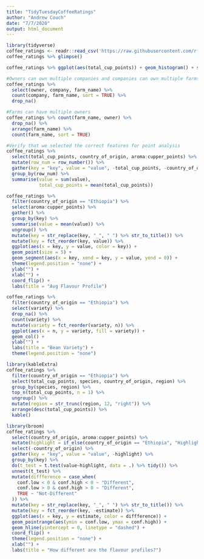 ```yaml
---
title: "TidyTuesdayCoffeeRatings"
author: "Andrew Couch"
date: "7/7/2020"
output: html_document
---
```



```r
library(tidyverse)
coffee_ratings <- readr::read_csv('https://raw.githubusercontent.com/rfordatascience/tidytuesday/master/data/2020/2020-07-07/coffee_ratings.csv')
coffee_ratings %>% glimpse()
```


```r
coffee_ratings %>% ggplot(aes(total_cup_points)) + geom_histogram() + scale_x_log10()
```



```r
#Owners can own multiple companies and companies can own multiple farms 
coffee_ratings %>%
  select(owner, company, farm_name) %>% 
  count(company, farm_name, sort = TRUE) %>% 
  drop_na()
```
```r
#Farms can have multiple owners 
coffee_ratings %>% count(farm_name, owner) %>% 
  drop_na() %>% 
  arrange(farm_name) %>% 
  count(farm_name, sort = TRUE)
```

```r
#Verify that we selected the correct features for point analysis
coffee_ratings %>% 
  select(total_cup_points, country_of_origin, aroma:cupper_points) %>% 
  mutate(row_num = row_number()) %>% 
  gather(key = "key", value = "value", -total_cup_points, -country_of_origin, -row_num) %>% 
  group_by(row_num) %>% 
  summarise(value = sum(value),
            total_cup_points = mean(total_cup_points))
```

```r
coffee_ratings %>% 
  filter(country_of_origin == "Ethiopia") %>% 
  select(aroma:cupper_points) %>% 
  gather() %>% 
  group_by(key) %>% 
  summarise(value = mean(value)) %>% 
  ungroup() %>% 
  mutate(key = str_replace(key, "_", " ") %>% str_to_title()) %>% 
  mutate(key = fct_reorder(key, value)) %>% 
  ggplot(aes(x = key, y = value, color = key)) + 
  geom_point(size = 5) + 
  geom_segment(aes(x = key, xend = key, y = value, yend = 0)) + 
  theme(legend.position = "none") + 
  ylab("") + 
  xlab("") + 
  coord_flip() + 
  labs(title = "Avg Flavour Profile")
```

```r
coffee_ratings %>% 
  filter(country_of_origin == "Ethiopia") %>% 
  select(variety) %>% 
  drop_na() %>% 
  count(variety) %>% 
  mutate(variety = fct_reorder(variety, n)) %>% 
  ggplot(aes(x = n, y = variety, fill = variety)) + 
  geom_col() + 
  ylab("") + 
  labs(title = "Bean Variety") + 
  theme(legend.position = "none")
```

```r
library(kableExtra)
coffee_ratings %>% 
  filter(country_of_origin == "Ethiopia") %>% 
  select(total_cup_points, species, country_of_origin, region) %>% 
  group_by(species, region) %>% 
  top_n(total_cup_points, n = 1) %>% 
  ungroup() %>% 
  mutate(region = str_trunc(region, 12, "right")) %>% 
  arrange(desc(total_cup_points)) %>% 
  kable()
```

```r
library(broom)
coffee_ratings %>% 
  select(country_of_origin, aroma:cupper_points) %>% 
  mutate(highlight = if_else(country_of_origin == "Ethiopia", "Highlight", "No-Highlight")) %>% 
  select(-country_of_origin) %>% 
  gather(key = "key", value = "value", -highlight) %>% 
  group_by(key) %>% 
  do(t_test = t.test(value~highlight, data = .) %>% tidy()) %>% 
  unnest(t_test) %>% 
  mutate(diffference = case_when(
    conf.low < 0 & conf.high < 0 ~ "Different",
    conf.low > 0 & conf.high > 0 ~ "Different",
    TRUE ~ "Not-Different"
  )) %>% 
  mutate(key = str_replace(key, "_", " ") %>% str_to_title()) %>% 
  mutate(key = fct_reorder(key, -estimate)) %>% 
  ggplot(aes(x = key, y = estimate, color = diffference)) + 
  geom_pointrange(aes(ymin = conf.low, ymax = conf.high)) + 
  geom_hline(yintercept = 0, linetype = "dashed") + 
  coord_flip() + 
  theme(legend.position = "none") + 
  xlab("") + 
  labs(title = "How different are the flavour profiles?")
```









